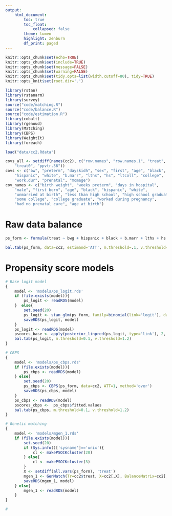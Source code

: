```yaml
---
output:
    html_document:
        toc: true
        toc_float:
            collapsed: false
        theme: lumen
        highlight: zenburn
        df_print: paged
---
```


```r
knitr::opts_chunk$set(echo=TRUE)
knitr::opts_chunk$set(include=TRUE)
knitr::opts_chunk$set(message=FALSE)
knitr::opts_chunk$set(warning=FALSE)
knitr::opts_chunk$set(tidy.opts=list(width.cutoff=80), tidy=TRUE)
knitr::opts_knit$set(root.dir='.')
```

```r
library(rstan)
library(rstanarm)
library(survey)
source("code/matching.R")
source("code/balance.R")
source("code/estimation.R")
library(cobalt)
library(rgenoud)
library(Matching)
library(CBPS)
library(WeightIt)
library(foreach)
```

```r
load("data/cc2.Rdata")

covs_all <- setdiff(names(cc2), c("row.names", "row.names.1", "treat",
    "treat0", "ppvtr.36"))
covs <- c("bw", "preterm", "dayskidh", "sex", "first", "age", "black",
    "hispanic", "white", "b.marr", "lths", "hs", "ltcoll", "college",
    "work.dur", "prenatal", "momage")
cov_names <- c("birth weight", "weeks preterm", "days in hospital",
    "male", "first born", "age", "black", "hispanic", "white",
    "unmarried at birth", "less than high school", "high school graduate",
    "some college", "college graduate", "worked during pregnancy",
    "had no prenatal care", "age at birth")
```

Raw data balance
========================

```r
ps_form <- formula(treat ~ bwg + hispanic + black + b.marr + lths + hs + ltcoll + work.dur + prenatal + sex + first + st5 + st9 + st12 + st25 + st36 + st42 + st48 + st53 + bw + preterm + momage + dayskidh)

bal.tab(ps_form, data=cc2, estimand='ATT', m.threshold=.1, v.threshold=1.1)
```

Propensity score models
==========================

```r
# Base logit model
{
    model <- 'models/ps_logit.rds'
    if (file.exists(model)){
        ps_logit <- readRDS(model)
    }  else{
        set.seed(20)
        ps_logit <- stan_glm(ps_form, family=binomial(link='logit'), data=cc2, algorithm='optimizing')
        saveRDS(ps_logit, model)
    }
    ps_logit <- readRDS(model)
    pscores_base <- apply(posterior_linpred(ps_logit, type='link'), 2, mean)
    bal.tab(ps_logit, m.threshold=0.1, v.threshold=1.2)
}

# CBPS
{
    model <- 'models/ps_cbps.rds'
    if (file.exists(model)){
        ps_cbps <- readRDS(model)
    } else{
        set.seed(20)
        ps_cbps <- CBPS(ps_form, data=cc2, ATT=1, method='over')
        saveRDS(ps_cbps, model)
    }
    ps_cbps <- readRDS(model)
    pscores_cbps <-  ps_cbps$fitted.values
    bal.tab(ps_cbps, m.threshold=0.1, v.threshold=1.2)
}

# Genetic matching
{
    model <- 'models/mgen_1.rds'
    if (file.exists(model)){
        set.seed(20)
        if (Sys.info()['sysname']=='unix'){
            cl <- makePSOCKcluster(20)
        } else{
            cl <- makePSOCKcluster(3)
        }
        X <- setdiff(all.vars(ps_form), 'treat')
        mgen_1 <- GenMatch(Tr=cc2$treat, X=cc2[,X], BalanceMatrix=cc2[,X], pop.size=1000, cluster=cl, balance=TRUE)
        saveRDS(mgen_1, model)
    } else{
        mgen_1 <- readRDS(model)
    }
}

# 
```
